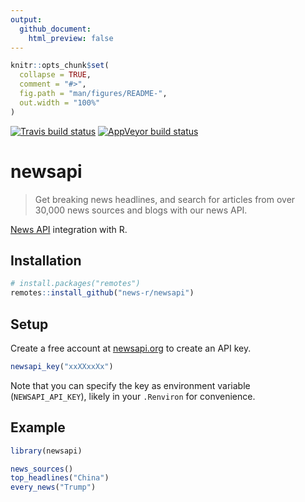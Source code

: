 ```yaml
---
output: 
  github_document:
    html_preview: false
---
```


<!-- README.md is generated from README.Rmd. Please edit that file -->

```r
knitr::opts_chunk$set(
  collapse = TRUE,
  comment = "#>",
  fig.path = "man/figures/README-",
  out.width = "100%"
)
```

<!-- badges: start -->
[![Travis build status](https://travis-ci.org/news-r/newsapi.svg?branch=master)](https://travis-ci.org/news-r/newsapi)
[![AppVeyor build status](https://ci.appveyor.com/api/projects/status/github/news-r/newsapi?branch=master&svg=true)](https://ci.appveyor.com/project/news-r/newsapi)
<!-- badges: end -->

# newsapi

> Get breaking news headlines, and search for articles from over 30,000 news sources and blogs with our news API.

[News API](https://newsapi.org) integration with R.

## Installation

``` r
# install.packages("remotes")
remotes::install_github("news-r/newsapi")
```

## Setup

Create a free account at [newsapi.org](https://newsapi.org/) to create an API key.

```r
newsapi_key("xxXXxxXx")
```

Note that you can specify the key as environment variable (`NEWSAPI_API_KEY`), likely in your `.Renviron` for convenience.

## Example

```r
library(newsapi)

news_sources()
top_headlines("China")
every_news("Trump")
```

